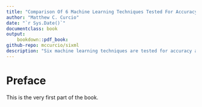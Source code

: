 ```yaml
--- 
title: "Comparison Of 6 Machine Learning Techniques Tested For Accuracy And FP/FN Using Myoglobin Proteins Vs. Control Set"
author: "Matthew C. Curcio"
date: "`r Sys.Date()`"
documentclass: book
output:
    bookdown::pdf_book:
github-repo: mccurcio/sixml
description: "Six machine learning techniques are tested for accuracy and FP/FN using myoglobin & control set."
---
```


# Preface {-}

This is the very first part of the book.
